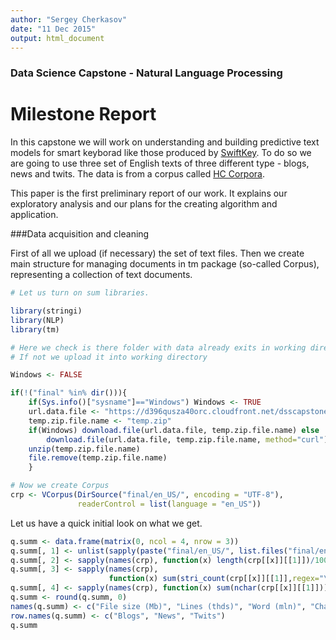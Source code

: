 ```yaml
---
author: "Sergey Cherkasov"
date: "11 Dec 2015"
output: html_document
---
```

### Data Science Capstone - Natural Language Processing
# Milestone Report

In this capstone we will work on understanding and building predictive text models for smart keyborad like those produced by [SwiftKey](https://swiftkey.com/en). To do so we are going to use three set of English texts of three different type - blogs, news and twits. The data is from a corpus called [HC Corpora](www.corpora.heliohost.org).

This paper is the first preliminary report of our work. It explains our exploratory analysis and our plans for the creating algorithm and application.

###Data acquisition and cleaning

First of all we upload (if necessary) the set of text files. Then we create main structure for managing documents in tm package (so-called Corpus), representing a collection of text documents. 

``` r
# Let us turn on sum libraries.

library(stringi)
library(NLP)
library(tm)

# Here we check is there folder with data already exits in working directory. 
# If not we upload it into working directory

Windows <- FALSE

if(!("final" %in% dir())){
    if(Sys.info()["sysname"]=="Windows") Windows <- TRUE
    url.data.file <- "https://d396qusza40orc.cloudfront.net/dsscapstone/dataset/Coursera-SwiftKey.zip"
    temp.zip.file.name <- "temp.zip"
    if(Windows) download.file(url.data.file, temp.zip.file.name) else
        download.file(url.data.file, temp.zip.file.name, method="curl")
    unzip(temp.zip.file.name)
    file.remove(temp.zip.file.name)
    }

# Now we create Corpus
crp <- VCorpus(DirSource("final/en_US/", encoding = "UTF-8"),
               readerControl = list(language = "en_US"))
```

Let us have a quick initial look on what we get.

``` r
q.summ <- data.frame(matrix(0, ncol = 4, nrow = 3))
q.summ[, 1] <- unlist(sapply(paste("final/en_US/", list.files("final/en_US/"), sep = ""), file.info)[1,])/1024/1024
q.summ[, 2] <- sapply(names(crp), function(x) length(crp[[x]][[1]])/1000)
q.summ[, 3] <- sapply(names(crp), 
                      function(x) sum(stri_count(crp[[x]][[1]],regex="\\S+"))/1000000)
q.summ[, 4] <- sapply(names(crp), function(x) sum(nchar(crp[[x]][[1]]))/1000000)
q.summ <- round(q.summ, 0)
names(q.summ) <- c("File size (Mb)", "Lines (thds)", "Word (mln)", "Characters (mln)")
row.names(q.summ) <- c("Blogs", "News", "Twits")
q.summ
```


